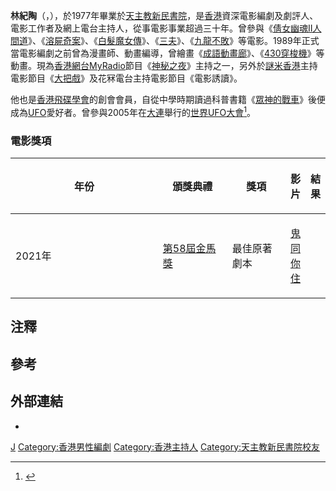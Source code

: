 {{blpsources|time=2014-01-06T05:30:15+00:00}}
{{藝人
|姓名 = 林紀陶
|類型 = 編劇
|圖片 = HK QB 鰂魚涌 Quarry Bay talk Microfilm-music HKAIM Hong Kong Association of Interactive Marketing 香港互動市務商會 HKFY Group 香港青年協會大廈 Hong Kong Federation of Youth Groups July 2019 IX2 林紀陶 Lam Kee To.jpg
|圖片尺寸 = 250px
|圖片簡介 = 簡稱'''紀陶'''
|出生日期 = {{Birth date and age|year=1959|month=4|day=5}}
|出生地點 = 
|職業 = 電影編劇、劇評人、網路電台主持人
|母校 = [[天主教新民書院|天主教新民書院]]
}}
'''林紀陶'''（{{lang-en|Jason Lam Kee To}}，{{bd|1959年|4月5日}}），於1977年畢業於[[天主教新民書院|天主教新民書院]]{{noteTag|關於林紀陶的出生和就學資料出自1994年由盧子健和何安達所著的《香港人名錄》（天地圖書出版）第189頁。}}，是[[香港|香港]]資深電影編劇及劇評人、電影工作者及網上電台主持人，從事電影事業超過三十年。曾參與《[[倩女幽魂II人間道|倩女幽魂II人間道]]》、《[[溶屍奇案|溶屍奇案]]》、《[[白髮魔女傳_(1993年電影)|白髮魔女傳]]》、《[[三夫|三夫]]》、《[[九龍不敗|九龍不敗]]》等電影。1989年正式當電影編劇之前曾為漫畫師、動畫編導，曾繪畫《[[成語動畫廊|成語動畫廊]]》、《[[430穿梭機|430穿梭機]]》等動畫。現為[[香港|香港]][[網絡電台|網台]][[MyRadio|MyRadio]]節目《[[神秘之夜_(電台)|神秘之夜]]》主持之一，另外於[[謎米香港|謎米香港]]主持電影節目《[[大把戲|大把戲]]》及花冧電台主持電影節目《電影誘讀》。

他也是[[香港飛碟學會|香港飛碟學會]]的創會會員，自從中學時期讀過科普書籍《[[諸神的戰車？未解之謎|眾神的戰車]]》後便成為[[UFO|UFO]]愛好者。曾參與2005年在[[大連|大連]]舉行的[[世界UFO大會|世界UFO大會]]<ref>{{Cite news|url=http://www.singpao.com/20050804/local/743642.html|title=電影人變UFO愛好者 港或成中國飛碟資訊基地|date=2005-08-04|work=成報|accessdate=2019-11-10|archiveurl=https://web.archive.org/web/20050804181216/http://www.singpao.com/20050804/local/743642.html|archivedate=2005-08-04}}</ref>。

===電影獎項===
{| class="wikitable" width="60%"
|-align=center
! width="9%"|年份
! width="25%"|頒獎典禮
! width="25%"|獎項
! width="16%"|影片
! width="8%"|結果
|- align=center
| rowspan=1 | 2021年 || [[第58屆金馬獎|第58屆金馬獎]]||最佳原著劇本||rowspan=2|[[鬼同你住|鬼同你住]]||{{nom}}
|}

==注釋==
{{noteFoot}}

==參考==
<references />

== 外部連結 ==
* {{hkmdb name|8164}}

[[Category:林姓|J]]
[[Category:香港男性編劇|Category:香港男性編劇]]
[[Category:香港主持人|Category:香港主持人]]
[[Category:天主教新民書院校友|Category:天主教新民書院校友]]